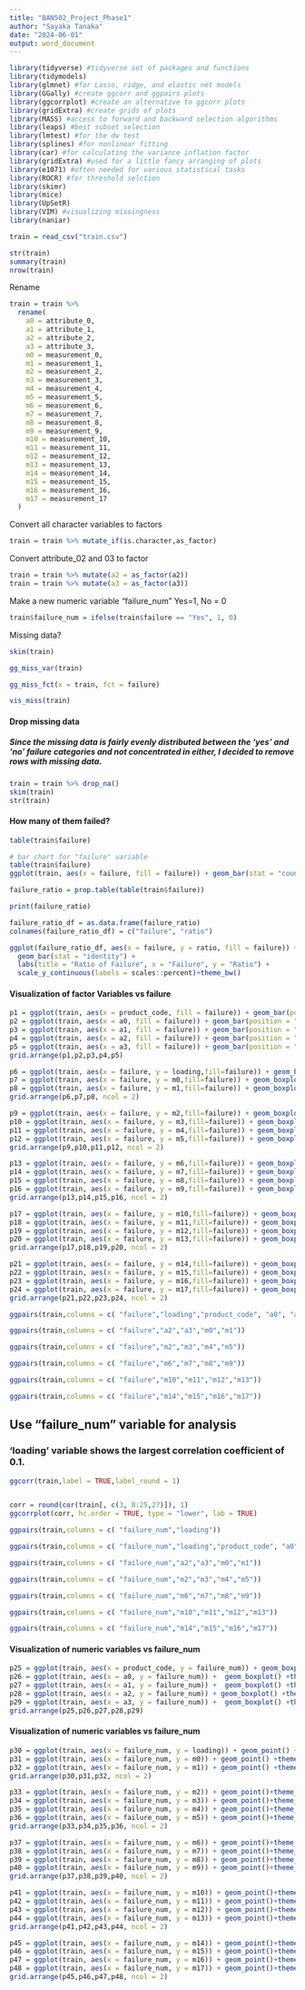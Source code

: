 ---
title: "BAN502_Project_Phase1"
author: "Sayaka Tanaka"
date: "2024-06-01"
output: word_document
---

```{r, include=FALSE}
library(tidyverse) #tidyverse set of packages and functions
library(tidymodels)
library(glmnet) #for Lasso, ridge, and elastic net models 
library(GGally) #create ggcorr and ggpairs plots
library(ggcorrplot) #create an alternative to ggcorr plots
library(gridExtra) #create grids of plots
library(MASS) #access to forward and backward selection algorithms
library(leaps) #best subset selection
library(lmtest) #for the dw test
library(splines) #for nonlinear fitting
library(car) #for calculating the variance inflation factor
library(gridExtra) #used for a little fancy arranging of plots
library(e1071) #often needed for various statistical tasks
library(ROCR) #for threshold selction
library(skimr)
library(mice)
library(UpSetR)
library(VIM) #visualizing missingness
library(naniar)
```

```{r}
train = read_csv("train.csv")

str(train)
summary(train)
nrow(train)
```

Rename
```{r}
train = train %>%
  rename(
    a0 = attribute_0,
    a1 = attribute_1,
    a2 = attribute_2,
    a3 = attribute_3,
    m0 = measurement_0,
    m1 = measurement_1,
    m2 = measurement_2,
    m3 = measurement_3,
    m4 = measurement_4,
    m5 = measurement_5,
    m6 = measurement_6,
    m7 = measurement_7,
    m8 = measurement_8,
    m9 = measurement_9,
    m10 = measurement_10,
    m11 = measurement_11,
    m12 = measurement_12,
    m13 = measurement_13,
    m14 = measurement_14,
    m15 = measurement_15,
    m16 = measurement_16,
    m17 = measurement_17
  )
```

Convert all character variables to factors  
```{r}
train = train %>% mutate_if(is.character,as_factor)
```

Convert attribute_02 and 03 to factor
```{r}
train = train %>% mutate(a2 = as_factor(a2))
train = train %>% mutate(a3 = as_factor(a3))
```

Make a new numeric variable "failure_num" Yes=1, No = 0
```{r}
train$failure_num = ifelse(train$failure == "Yes", 1, 0)
```

Missing data?
```{r}
skim(train)
```

```{r}
gg_miss_var(train)
```

```{r}
gg_miss_fct(x = train, fct = failure)
```

```{r}
vis_miss(train)
```

#### Drop missing data  
##### Since the missing data is fairly evenly distributed between the 'yes' and 'no' failure categories and not concentrated in either, I decided to remove rows with missing data.  
```{r}
train = train %>% drop_na()
skim(train)
str(train)
```
#### How many of them failed?
```{r}
table(train$failure)
```

```{r}
# bar chart for "failure" variable
table(train$failure)
ggplot(train, aes(x = failure, fill = failure)) + geom_bar(stat = "count") + labs(title = "Distribution of Failure", x = "Failure")+theme_bw()

```

```{r}
failure_ratio = prop.table(table(train$failure))

print(failure_ratio)

failure_ratio_df = as.data.frame(failure_ratio)
colnames(failure_ratio_df) = c("failure", "ratio")

ggplot(failure_ratio_df, aes(x = failure, y = ratio, fill = failure)) + 
  geom_bar(stat = "identity") + 
  labs(title = "Ratio of Failure", x = "Failure", y = "Ratio") + 
  scale_y_continuous(labels = scales::percent)+theme_bw()
```

#### Visualization of factor Variables vs failure  
```{r}
p1 = ggplot(train, aes(x = product_code, fill = failure)) + geom_bar(position = "fill") +theme_bw()+xlab("product_code")
p2 = ggplot(train, aes(x = a0, fill = failure)) + geom_bar(position = "fill") +theme_bw()+xlab("attribute_0")
p3 = ggplot(train, aes(x = a1, fill = failure)) + geom_bar(position = "fill") +theme_bw()+xlab("attribute_1")
p4 = ggplot(train, aes(x = a2, fill = failure)) + geom_bar(position = "fill") +theme_bw()+ xlab("attribute_2")
p5 = ggplot(train, aes(x = a3, fill = failure)) + geom_bar(position = "fill") +theme_bw()+ xlab("attribute_3")
grid.arrange(p1,p2,p3,p4,p5)
```

```{r}
p6 = ggplot(train, aes(x = failure, y = loading,fill=failure)) + geom_boxplot() +theme_bw()+ylab("loading")
p7 = ggplot(train, aes(x = failure, y = m0,fill=failure)) + geom_boxplot() +theme_bw()+ylab("Measurement_0")
p8 = ggplot(train, aes(x = failure, y = m1,fill=failure)) + geom_boxplot() +theme_bw()+ylab("Measurement_1")
grid.arrange(p6,p7,p8, ncol = 2)
```

```{r}
p9 = ggplot(train, aes(x = failure, y = m2,fill=failure)) + geom_boxplot()+theme_bw()+ylab("Measurement_2")
p10 = ggplot(train, aes(x = failure, y = m3,fill=failure)) + geom_boxplot()+theme_bw()+ylab("Measurement_3")
p11 = ggplot(train, aes(x = failure, y = m4,fill=failure)) + geom_boxplot()+theme_bw()+ylab("Measurement_4")
p12 = ggplot(train, aes(x = failure, y = m5,fill=failure)) + geom_boxplot()+theme_bw()+ylab("Measurement_5")
grid.arrange(p9,p10,p11,p12, ncol = 2)
```

```{r}
p13 = ggplot(train, aes(x = failure, y = m6,fill=failure)) + geom_boxplot()+theme_bw()+ylab("Measurement_6")
p14 = ggplot(train, aes(x = failure, y = m7,fill=failure)) + geom_boxplot()+theme_bw()+ylab("Measurement_7")
p15 = ggplot(train, aes(x = failure, y = m8,fill=failure)) + geom_boxplot()+theme_bw()+ylab("Measurement_8")
p16 = ggplot(train, aes(x = failure, y = m9,fill=failure)) + geom_boxplot()+theme_bw()+ylab("Measurement_9")
grid.arrange(p13,p14,p15,p16, ncol = 2)
```

```{r}
p17 = ggplot(train, aes(x = failure, y = m10,fill=failure)) + geom_boxplot()+theme_bw()+ylab("Measurement_10")
p18 = ggplot(train, aes(x = failure, y = m11,fill=failure)) + geom_boxplot()+theme_bw()+ylab("Measurement_11")
p19 = ggplot(train, aes(x = failure, y = m12,fill=failure)) + geom_boxplot()+theme_bw()+ylab("Measurement_12")
p20 = ggplot(train, aes(x = failure, y = m13,fill=failure)) + geom_boxplot()+theme_bw()+ylab("Measurement_13")
grid.arrange(p17,p18,p19,p20, ncol = 2)
```
 
```{r}
p21 = ggplot(train, aes(x = failure, y = m14,fill=failure)) + geom_boxplot()+theme_bw()+ylab("Measurement_14")
p22 = ggplot(train, aes(x = failure, y = m15,fill=failure)) + geom_boxplot()+theme_bw()+ylab("Measurement_15")
p23 = ggplot(train, aes(x = failure, y = m16,fill=failure)) + geom_boxplot()+theme_bw()+ylab("Measurement_16")
p24 = ggplot(train, aes(x = failure, y = m17,fill=failure)) + geom_boxplot()+theme_bw()+ylab("Measurement_17")
grid.arrange(p21,p22,p23,p24, ncol = 2)
```


```{r}
ggpairs(train,columns = c( "failure","loading","product_code", "a0", "a1"))
```

```{r}
ggpairs(train,columns = c( "failure","a2","a3","m0","m1"))
```


```{r}
ggpairs(train,columns = c( "failure","m2","m3","m4","m5"))
```

```{r}
ggpairs(train,columns = c( "failure","m6","m7","m8","m9"))
```

```{r}
ggpairs(train,columns = c( "failure","m10","m11","m12","m13"))
```

```{r}
ggpairs(train,columns = c( "failure","m14","m15","m16","m17"))
```


## Use "failure_num" variable for analysis
### ‘loading’ variable shows the largest correlation coefficient of 0.1.

```{r}
ggcorr(train,label = TRUE,label_round = 1)


corr = round(cor(train[, c(3, 8:25,27)]), 1)
ggcorrplot(corr, hc.order = TRUE, type = "lower", lab = TRUE)

```

```{r}
ggpairs(train,columns = c( "failure_num","loading"))
```



```{r}
ggpairs(train,columns = c( "failure_num","loading","product_code", "a0", "a1"))
```

```{r}
ggpairs(train,columns = c( "failure_num","a2","a3","m0","m1"))
```

```{r}
ggpairs(train,columns = c( "failure_num","m2","m3","m4","m5"))
```


```{r}
ggpairs(train,columns = c( "failure_num","m6","m7","m8","m9"))
```

```{r}
ggpairs(train,columns = c( "failure_num","m10","m11","m12","m13"))
```

```{r}
ggpairs(train,columns = c( "failure_num","m14","m15","m16","m17"))
```
#### Visualization of numeric variables vs failure_num  
```{r}
p25 = ggplot(train, aes(x = product_code, y = failure_num)) + geom_boxplot() +theme_bw()+xlab("product_code")
p26 = ggplot(train, aes(x = a0, y = failure_num)) +  geom_boxplot() +theme_bw()+xlab("attribute_0")
p27 = ggplot(train, aes(x = a1, y = failure_num)) +  geom_boxplot() +theme_bw()+ xlab("attribute_1")
p28 = ggplot(train, aes(x = a2, y = failure_num)) + geom_boxplot() +theme_bw()+ xlab("attribute_2")
p29 = ggplot(train, aes(x = a3, y = failure_num)) +  geom_boxplot() +theme_bw()+ xlab("attribute_3")
grid.arrange(p25,p26,p27,p28,p29)
```

#### Visualization of numeric variables vs failure_num  
```{r}
p30 = ggplot(train, aes(x = failure_num, y = loading)) + geom_point() +theme_bw()+ylab("loading")
p31 = ggplot(train, aes(x = failure_num, y = m0)) + geom_point() +theme_bw()+ylab("Measurement_0")
p32 = ggplot(train, aes(x = failure_num, y = m1)) + geom_point() +theme_bw()+ylab("Measurement_1")
grid.arrange(p30,p31,p32, ncol = 2)
```
  
```{r}
p33 = ggplot(train, aes(x = failure_num, y = m2)) + geom_point()+theme_bw()+ylab("Measurement_2")
p34 = ggplot(train, aes(x = failure_num, y = m3)) + geom_point()+theme_bw()+ylab("Measurement_3")
p35 = ggplot(train, aes(x = failure_num, y = m4)) + geom_point()+theme_bw()+ylab("Measurement_4")
p36 = ggplot(train, aes(x = failure_num, y = m5)) + geom_point()+theme_bw()+ylab("Measurement_5")
grid.arrange(p33,p34,p35,p36, ncol = 2)
```
  
```{r}
p37 = ggplot(train, aes(x = failure_num, y = m6)) + geom_point()+theme_bw()+ylab("Measurement_6")
p38 = ggplot(train, aes(x = failure_num, y = m7)) + geom_point()+theme_bw()+ylab("Measurement_7")
p39 = ggplot(train, aes(x = failure_num, y = m8)) + geom_point()+theme_bw()+ylab("Measurement_8")
p40 = ggplot(train, aes(x = failure_num, y = m9)) + geom_point()+theme_bw()+ylab("Measurement_9")
grid.arrange(p37,p38,p39,p40, ncol = 2)
```
 
```{r}
p41 = ggplot(train, aes(x = failure_num, y = m10)) + geom_point()+theme_bw()+ylab("Measurement_10")
p42 = ggplot(train, aes(x = failure_num, y = m11)) + geom_point()+theme_bw()+ylab("Measurement_11")
p43 = ggplot(train, aes(x = failure_num, y = m12)) + geom_point()+theme_bw()+ylab("Measurement_12")
p44 = ggplot(train, aes(x = failure_num, y = m13)) + geom_point()+theme_bw()+ylab("Measurement_13")
grid.arrange(p41,p42,p43,p44, ncol = 2)
```


```{r}
p45 = ggplot(train, aes(x = failure_num, y = m14)) + geom_point()+theme_bw()+ylab("Measurement_14")
p46 = ggplot(train, aes(x = failure_num, y = m15)) + geom_point()+theme_bw()+ylab("Measurement_15")
p47 = ggplot(train, aes(x = failure_num, y = m16)) + geom_point()+theme_bw()+ylab("Measurement_16")
p48 = ggplot(train, aes(x = failure_num, y = m17)) + geom_point()+theme_bw()+ylab("Measurement_17")
grid.arrange(p45,p46,p47,p48, ncol = 2)
```